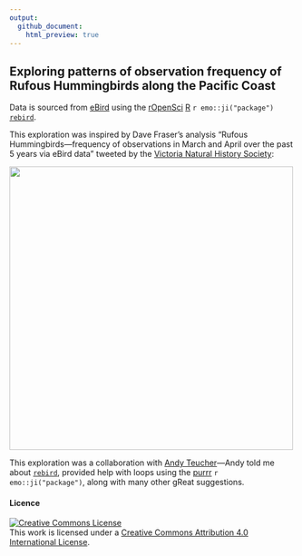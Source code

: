 ```yaml
---
output:
  github_document:
    html_preview: true
---
```


## Exploring patterns of observation frequency of Rufous Hummingbirds along the Pacific Coast

Data is sourced from [eBird](https://ebird.org/science/download-ebird-data-products) using the [rOpenSci](https://ropensci.org/) [R](https://www.r-project.org/) `r emo::ji("package")` [`rebird`](https://cran.r-project.org/web/packages/rebird/index.html).

This exploration was inspired by Dave Fraser's analysis "Rufous Hummingbirds&mdash;frequency of observations in March and April over the past 5 years via eBird data" tweeted by the [Victoria Natural History Society](https://twitter.com/VictoriaNHS):

<img src = "images/vnhs_ruhu_tweet.png" width = "500"></img>

This exploration was a collaboration with [Andy Teucher](https://github.com/ateucher)&mdash;Andy told me about [`rebird`](https://cran.r-project.org/web/packages/rebird/index.html), provided help with loops using the [purrr](https://cran.r-project.org/web/packages/purrr/index.html) `r emo::ji("package")`, along with many other gReat suggestions.


#### Licence

<a rel="license" href="http://creativecommons.org/licenses/by/4.0/"><img alt="Creative Commons License" style="border-width:0" src="https://i.creativecommons.org/l/by/4.0/88x31.png" /></a><br />This work is licensed under a <a rel="license" href="http://creativecommons.org/licenses/by/4.0/">Creative Commons Attribution 4.0 International License</a>.
